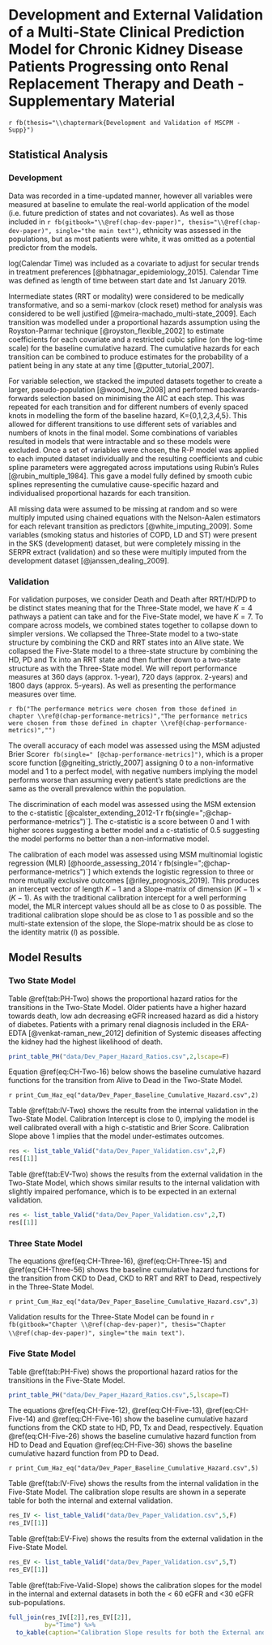 
# Development and External Validation of a Multi-State Clinical Prediction Model for Chronic Kidney Disease Patients Progressing onto Renal Replacement Therapy and Death - Supplementary Material{#chap-dev-paper-supp}
`r fb(thesis="\\chaptermark{Development and Validation of MSCPM - Supp}")`

## Statistical Analysis

### Development

Data was recorded in a time-updated manner, however all variables were measured at baseline to emulate the real-world application of the model (i.e. future prediction of states and not covariates).  As well as those included in `r fb(gitbook="\\@ref(chap-dev-paper)", thesis="\\@ref(chap-dev-paper)", single="the main text")`, ethnicity was assessed in the populations, but as most patients were white, it was omitted as a potential predictor from the models. 

 log(Calendar Time) was included as a covariate to adjust for secular trends in treatment preferences [@bhatnagar_epidemiology_2015]. Calendar Time was defined as length of time between start date and  1st January 2019.

Intermediate states (RRT or modality) were considered to be medically transformative, and so a semi-markov (clock reset) method for analysis was considered to be well justified [@meira-machado_multi-state_2009]. Each transition was modelled under a proportional hazards assumption using the Royston-Parmar technique [@royston_flexible_2002] to estimate coefficients for each covariate and a restricted cubic spline (on the log-time scale) for the baseline cumulative hazard. The cumulative hazards for each transition can be combined to produce estimates for the probability of a patient being in any state at any time [@putter_tutorial_2007].

For variable selection, we stacked the imputed datasets together to create a larger, pseudo-population [@wood_how_2008] and performed backwards-forwards selection based on minimising the AIC at each step. This was repeated for each transition and for different numbers of evenly spaced knots in modelling the form of the baseline hazard, K={0,1,2,3,4,5}. This allowed for different transitions to use different sets of variables and numbers of knots in the final model. Some combinations of variables resulted in models that were intractable and so these models were excluded. Once a set of variables were chosen, the R-P model was applied to each imputed dataset individually and the resulting coefficients and cubic spline parameters were aggregated across imputations using Rubin's Rules [@rubin_multiple_1984]. This gave a model fully defined by smooth cubic splines representing the cumulative cause-specific hazard and individualised proportional hazards for each transition.

All missing data were assumed to be missing at random and so were multiply imputed using chained equations with the Nelson-Aalen estimators for each relevant transition as predictors [@white_imputing_2009]. Some variables (smoking status and histories of COPD, LD and ST)  were present in the SKS (development) dataset, but were completely missing in the SERPR extract (validation) and so these were multiply imputed from the development dataset [@janssen_dealing_2009].



### Validation



For validation purposes, we consider Death and Death after RRT/HD/PD to be distinct states meaning that for the Three-State model, we have $K=4$ pathways a patient can take and for the Five-State model, we have $K=7$. To compare across models, we combined states together to collapse down to simpler versions. We collapsed the Three-State model to a two-state structure by combining the CKD and RRT states into an Alive state. We collapsed the Five-State model to a three-state structure by combining the HD, PD and Tx into an RRT state and then further down to a two-state structure as with the Three-State model. We will report performance measures at 360 days (approx. 1-year), 720 days (approx. 2-years) and 1800 days (approx. 5-years). As well as presenting the performance measures over time.

`r fb("The performance metrics were chosen from those defined in chapter \\ref@(chap-performance-metrics)","The performance metrics were chosen from those defined in chapter \\ref@(chap-performance-metrics)","")`

The overall accuracy of each model was assessed using the MSM adjusted Brier Score`r fb(single=" [@chap-performance-metrics]")`, which is a proper score function [@gneiting_strictly_2007] assigning 0 to a non-informative model and 1 to a perfect model, with negative numbers implying the model performs worse than assuming every patient's state predictions are the same as the overall prevalence within the population.

The discrimination of each model was assessed using the MSM extension to the c-statistic [@calster_extending_2012-1`r fb(single=";@chap-performance-metrics")`]. The c-statistic is a score between 0 and 1 with higher scores suggesting a better model and a c-statistic of 0.5 suggesting the model performs no better than a non-informative model.

The calibration of each model was assessed using MSM multinomial logistic regression (MLR)  [@hoorde_assessing_2014`r fb(single=";@chap-performance-metrics")`] which extends the logistic regression to three or more mutually exclusive outcomes [@riley_prognosis_2019]. This produces an intercept vector of length $K-1$ and a Slope-matrix of dimension $(K-1) \times (K-1)$. As with the traditional calibration intercept for a well performing model, the MLR intercept values should all be as close to 0 as possible.  The traditional calibration slope should be as close to 1 as possible and so the multi-state extension of the slope, the Slope-matrix should be as close to the identity matrix ($I$) as possible.

## Model Results

### Two State Model


Table \@ref(tab:PH-Two) shows the proportional hazard ratios for the transitions in the Two-State Model. Older patients have a higher hazard towards death, low adn decreasing eGFR increased hazard as did a history of diabetes. Patients with a primary renal diagnosis included in the ERA-EDTA [@venkat-raman_new_2012] definition of Systemic diseases affecting the kidney had the highest likelihood of death.

```r
print_table_PH("data/Dev_Paper_Hazard_Ratios.csv",2,lscape=F)
```

Equation \@ref(eq:CH-Two-16) below shows the baseline cumulative hazard functions for the transition from Alive to Dead in the Two-State Model.

`r print_Cum_Haz_eq("data/Dev_Paper_Baseline_Cumulative_Hazard.csv",2)`

Table \@ref(tab:IV-Two) shows the results from the internal validation in the Two-State Model. Calibration Intercept is close to 0, implying the model is well calibrated overall with a high c-statistic and Brier Score. Calibration Slope above 1 implies that the model under-estimates outcomes.


```r
res <- list_table_Valid("data/Dev_Paper_Validation.csv",2,F)
res[[1]]
```

Table \@ref(tab:EV-Two) shows the results from the external validation in the Two-State Model, which shows similar results to the internal validation with slightly impaired perfomance, which is to be expected in an external validation.


```r
res <- list_table_Valid("data/Dev_Paper_Validation.csv",2,T)
res[[1]]
```

### Three State Model






The equations \@ref(eq:CH-Three-16), \@ref(eq:CH-Three-15) and \@ref(eq:CH-Three-56) shows the baseline cumulative hazard functions for the transition from CKD to Dead, CKD to RRT and RRT to Dead, respectively in the Three-State Model.

`r print_Cum_Haz_eq("data/Dev_Paper_Baseline_Cumulative_Hazard.csv",3)`

Validation results for the Three-State Model can be found in `r fb(gitbook="Chapter \\@ref(chap-dev-paper)", thesis="Chapter \\@ref(chap-dev-paper)", single="the main text")`.





### Five State Model

Table \@ref(tab:PH-Five) shows the proportional hazard ratios for the transitions in the Five-State Model.

```r
print_table_PH("data/Dev_Paper_Hazard_Ratios.csv",5,lscape=T)
```

The equations \@ref(eq:CH-Five-12), \@ref(eq:CH-Five-13), \@ref(eq:CH-Five-14) and \@ref(eq:CH-Five-16) show the baseline cumulative hazard functions from the CKD state to HD, PD, Tx and Dead, respectively. Equation \@ref(eq:CH-Five-26) shows the baseline cumulative hazard function from HD to Dead and Equation \@ref(eq:CH-Five-36) shows the baseline cumulative hazard function from PD to Dead.

`r print_Cum_Haz_eq("data/Dev_Paper_Baseline_Cumulative_Hazard.csv",5)`

Table \@ref(tab:IV-Five) shows the results from the internal validation in the Five-State Model. The calibration slope results are shown in a seperate table for both the internal and external validation.


```r
res_IV <- list_table_Valid("data/Dev_Paper_Validation.csv",5,F)
res_IV[[1]]
```


Table \@ref(tab:EV-Five) shows the results from the external validation in the Five-State Model.

```r
res_EV <- list_table_Valid("data/Dev_Paper_Validation.csv",5,T)
res_EV[[1]]
```

Table \@ref(tab:Five-Valid-Slope) shows the calibration slopes for the model in the internal and external datasets in both the < 60 eGFR and <30 eGFR sub-populations.


```r
full_join(res_IV[[2]],res_EV[[2]],
          by="Time") %>%
  to_kable(caption="Calibration Slope results for both the External and Internal Validation for the Five-State Model",align="rr",row_names="Time",numeric_cols=2:5,col_widths=rep("20em",5))
```




